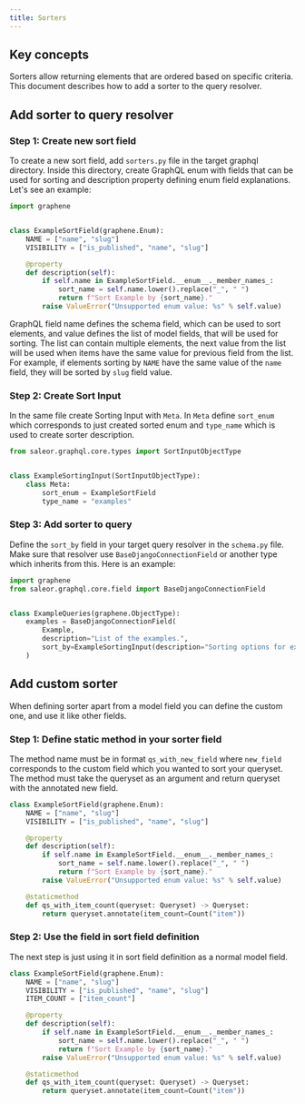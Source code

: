 ```yaml
---
title: Sorters
---
```


## Key concepts

Sorters allow returning elements that are ordered based on specific criteria.
This document describes how to add a sorter to the query resolver.

## Add sorter to query resolver

### Step 1: Create new sort field
To create a new sort field, add `sorters.py` file in the target graphql directory.
Inside this directory, create GraphQL enum with fields that can be used for sorting
and description property defining enum field explanations.
Let's see an example:

```python
import graphene


class ExampleSortField(graphene.Enum):
    NAME = ["name", "slug"]
    VISIBILITY = ["is_published", "name", "slug"]

    @property
    def description(self):
        if self.name in ExampleSortField.__enum__._member_names_:
            sort_name = self.name.lower().replace("_", " ")
            return f"Sort Example by {sort_name}."
        raise ValueError("Unsupported enum value: %s" % self.value)
```

GraphQL field name defines the schema field, which can be used to sort elements,
and value defines the list of model fields, that will be used for sorting. The list can contain
multiple elements, the next value from the list will be used when items have the same value
for previous field from the list. For example, if elements sorting by `NAME` have the same
value of the `name` field, they will be sorted by `slug` field value.

### Step 2: Create Sort Input
In the same file create Sorting Input with `Meta`. In `Meta` define `sort_enum` which
corresponds to just created sorted enum and `type_name` which is used to create sorter description.

```python
from saleor.graphql.core.types import SortInputObjectType


class ExampleSortingInput(SortInputObjectType):
    class Meta:
        sort_enum = ExampleSortField
        type_name = "examples"
```

### Step 3: Add sorter to query
Define the `sort_by` field in your target query resolver in the `schema.py` file. Make sure that resolver use
`BaseDjangoConnectionField` or another type which inherits from this. Here is an example:

```python {9}
import graphene
from saleor.graphql.core.field import BaseDjangoConnectionField


class ExampleQueries(graphene.ObjectType):
    examples = BaseDjangoConnectionField(
        Example,
        description="List of the examples.",
        sort_by=ExampleSortingInput(description="Sorting options for examples.")
    )
```

## Add custom sorter
When defining sorter apart from a model field you can define the custom one, and use it
like other fields.

### Step 1: Define static method in your sorter field
The method name must be in format `qs_with_new_field` where `new_field` corresponds
to the custom field which you wanted to sort your queryset. The method must take the
queryset as an argument and return queryset with the annotated new field.


```python {12-14}
class ExampleSortField(graphene.Enum):
    NAME = ["name", "slug"]
    VISIBILITY = ["is_published", "name", "slug"]

    @property
    def description(self):
        if self.name in ExampleSortField.__enum__._member_names_:
            sort_name = self.name.lower().replace("_", " ")
            return f"Sort Example by {sort_name}."
        raise ValueError("Unsupported enum value: %s" % self.value)

    @staticmethod
    def qs_with_item_count(queryset: Queryset) -> Queryset:
        return queryset.annotate(item_count=Count("item"))
```

### Step 2: Use the field in sort field definition
The next step is just using it in sort field definition as a normal model field.

```python {4}
class ExampleSortField(graphene.Enum):
    NAME = ["name", "slug"]
    VISIBILITY = ["is_published", "name", "slug"]
    ITEM_COUNT = ["item_count"]

    @property
    def description(self):
        if self.name in ExampleSortField.__enum__._member_names_:
            sort_name = self.name.lower().replace("_", " ")
            return f"Sort Example by {sort_name}."
        raise ValueError("Unsupported enum value: %s" % self.value)

    @staticmethod
    def qs_with_item_count(queryset: Queryset) -> Queryset:
        return queryset.annotate(item_count=Count("item"))
```
